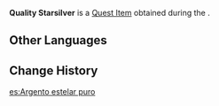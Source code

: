 {{Item Infobox
|id           = 100998
|image        = Item Quality Starsilver.png
|type         = Quest Items
|group        = Event Items
|description  = [[Starsilver]] with great luster and a lovely coloration.
|event        = Shadows Amidst Snowstorms
|source1      = [[The Snowy Past]]
|quest        = The Snowy Past
|related_type = Variant
|related_item = Starsilver
}}
'''Quality Starsilver''' is a [[Quest Item]] obtained during the {{Quest|The Snowy Past}}.

==Other Languages==
{{Other Languages
|default_hidden = 1
|en      = Quality Starsilver
|zhs     = 成色较好的星银矿石
|zhs_rm  = Chéngsè Jiào Hǎo de Xīngyín Kuàngshí
|zht     = 成色較好的星銀礦石
|zht_rm  = Chéngsè Jiào Hǎo de Xīngyín Kuàngshí
|ja      = 上質な星銀鉱石
|ja_rm   = Joushitsu na Seigin Kouseki
|ko      = 품질이 좋은 성은 광석
|ko_rm   = Pumjiri Joeun Seong'eun Gwanseok
|es      = Argento estelar puro
|fr      = Minerai d'argétoile supérieur
|ru      = Качественное звёздное серебро
|th      = Starsilver คุณภาพค่อนข้างดี
|th_rm   = 
|vi      = Quặng Tinh Ngân Chất Lượng Tốt
|de      = Hochwertiges Sternsilbererz
|id      = Quality Starsilver
|pt      = Minério de Prata Estrelada de Alta Qualidade
|tr      = Kaliteli Gümüş Yıldız
|it      = Argento astrale di buona qualità
}}

==Change History==
{{Change History|2.3}}

[[es:Argento estelar puro]]